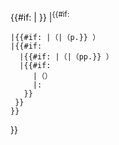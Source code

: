 {{#if: {{{needed|}}}
|{{page needed|{{#if: {{{date|}}}|date={{{date}}}|date=}} }}
|<sup class="reference" style="white-space:nowrap;">{{#if: {{{page|}}}
 |{{#if: {{{nopp|}}}|（|（p.}} {{{page}}}）
 |{{#if: {{{pages|}}}
   |{{#if: {{{nopp|}}}|（|（pp.}} {{{pages}}}）
   |{{#if: {{{at|}}}
      |（{{{at}}}）
      |<nowiki>:</nowiki>{{{1}}}
    }}
  }}
 }}</sup>
}}<noinclude>
{{Documentation}}
</noinclude>